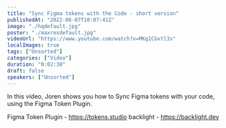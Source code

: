 ```yaml
---
title: "Sync Figma tokens with the Code - short version"
publishedAt: "2022-06-07T10:07:41Z"
image: "./hqdefault.jpg"
poster: "./maxresdefault.jpg"
videoUrl: "https://www.youtube.com/watch?v=MKg1CGxtl3s"
localImages: true
tags: ["Unsorted"]
categories: ["Video"]
duration: "0:02:38"
draft: false
speakers: ["Unsorted"]
---
```


In this video, Joren shows you how to Sync Figma tokens with your code, using the Figma Token Plugin.

Figma Token Plugin - https://tokens.studio
backlight - https://backlight.dev
